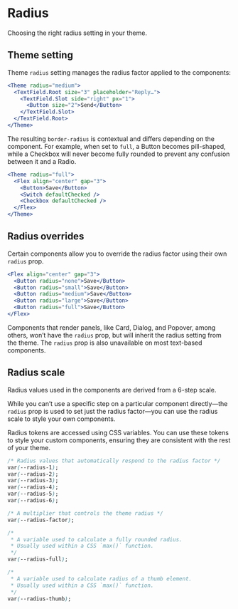 # Radius

<Description>Choosing the right radius setting in your theme.</Description>

## Theme setting

Theme `radius` setting manages the radius factor applied to the components:

```jsx line="1"
<Theme radius="medium">
  <TextField.Root size="3" placeholder="Reply…">
    <TextField.Slot side="right" px="1">
      <Button size="2">Send</Button>
    </TextField.Slot>
  </TextField.Root>
</Theme>
```

<Box my="5">
  <ThemesRadiusExample />
</Box>

The resulting `border-radius` is contextual and differs depending on the component. For example, when set to `full`, a Button becomes pill-shaped, while a Checkbox will never become fully rounded to prevent any confusion between it and a Radio.

```jsx live=true
<Theme radius="full">
  <Flex align="center" gap="3">
    <Button>Save</Button>
    <Switch defaultChecked />
    <Checkbox defaultChecked />
  </Flex>
</Theme>
```

## Radius overrides

Certain components allow you to override the radius factor using their own `radius` prop.

```jsx live=true
<Flex align="center" gap="3">
  <Button radius="none">Save</Button>
  <Button radius="small">Save</Button>
  <Button radius="medium">Save</Button>
  <Button radius="large">Save</Button>
  <Button radius="full">Save</Button>
</Flex>
```

Components that render panels, like Card, Dialog, and Popover, among others, won’t have the `radius` prop, but will inherit the radius setting from the theme. The `radius` prop is also unavailable on most text-based components.

## Radius scale

Radius values used in the components are derived from a 6-step scale.

<Box mt="5" mb="6">
  <ThemesRadiusScale />
</Box>

While you can’t use a specific step on a particular component directly—the `radius` prop is used to set just the radius factor—you can use the radius scale to style your own components.

Radius tokens are accessed using CSS variables. You can use these tokens to style your custom components, ensuring they are consistent with the rest of your theme.

```css
/* Radius values that automatically respond to the radius factor */
var(--radius-1);
var(--radius-2);
var(--radius-3);
var(--radius-4);
var(--radius-5);
var(--radius-6);

/* A multiplier that controls the theme radius */
var(--radius-factor);

/*
 * A variable used to calculate a fully rounded radius.
 * Usually used within a CSS `max()` function.
 */
var(--radius-full);

/*
 * A variable used to calculate radius of a thumb element.
 * Usually used within a CSS `max()` function.
 */
var(--radius-thumb);
```
